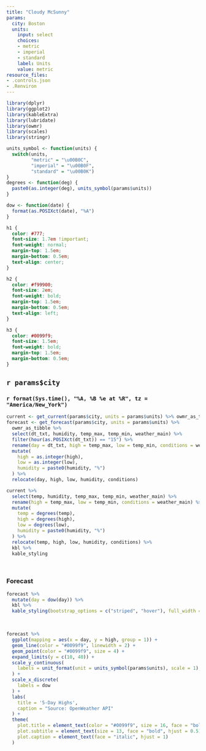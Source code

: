 ```yaml
---
title: "Cloudy McSunny"
params:
  city: Boston
  units:
    input: select
    choices:
    - metric
    - imperial
    - standard
    label: Units
    value: metric
resource_files:
- .controls.json
- .Renviron
---
```


```r
library(dplyr)
library(ggplot2)
library(kableExtra)
library(lubridate)
library(owmr)
library(scales)
library(stringr)

units_symbol <- function(units) {
  switch(units,
         "metric" = "\u00B0C",
         "imperial" = "\u00B0F",
         "standard" = "\u00B0K")
}
degrees <- function(deg) {
  paste0(as.integer(deg), units_symbol(params$units))
}

dow <- function(date) {
  format(as.POSIXct(date), "%A")
}
```

```css
h1 {
  color: #777;
  font-size: 1.7em !important;
  font-weight: normal;
  margin-top: 1.5em;
  margin-bottom: 0.5em;
  text-align: center;
}

h2 {
  color: #f99900;
  font-size: 2em;
  font-weight: bold;
  margin-top: 1.5em;
  margin-bottom: 0.5em;
  text-align: left;
}

h3 {
  color: #0099f9;
  font-size: 1.5em;
  font-weight: bold;
  margin-top: 1.5em;
  margin-bottom: 0.5em;
}
```

## `r params$city`

### `r format(Sys.time(), "%A, %B %e at %R", tz = "America/New_York")`

```r
current <- get_current(params$city, units = params$units) %>% owmr_as_tibble
forecast <- get_forecast(params$city, units = params$units) %>%
  owmr_as_tibble %>%
  select(dt_txt, humidity, temp_max, temp_min, weather_main) %>%
  filter(hour(as.POSIXct(dt_txt)) == "15") %>%
  rename(day = dt_txt, high = temp_max, low = temp_min, conditions = weather_main) %>%
  mutate(
    high = as.integer(high),
    low = as.integer(low),
    humidity = paste0(humidity, "%")
  ) %>%
  relocate(day, high, low, humidity, conditions)
```

```r
current %>%
  select(temp, humidity, temp_max, temp_min, weather_main) %>%
  rename(high = temp_max, low = temp_min, conditions = weather_main) %>%
  mutate(
    temp = degrees(temp),
    high = degrees(high),
    low = degrees(low),
    humidity = paste0(humidity, "%")
  ) %>%
  relocate(temp, high, low, humidity, conditions) %>%
  kbl %>%
  kable_styling
```

<br>

### Forecast

```r
forecast %>%
  mutate(day = dow(day)) %>%
  kbl %>%
  kable_styling(bootstrap_options = c("striped", "hover"), full_width = T)
```

<br>


```r
forecast %>%
  ggplot(mapping = aes(x = day, y = high, group = 1)) +
  geom_line(color = "#0099f9", linewidth = 2) + 
  geom_point(color = "#0099f9", size = 4) +
  expand_limits(y = c(10, 40)) +
  scale_y_continuous(
    labels = unit_format(unit = units_symbol(params$units), scale = 1),
  ) +
  scale_x_discrete(
    labels = dow
  ) +
  labs(
    title = '5-Day Highs',
    caption = "Source: OpenWeather API"
  ) + 
  theme(
    plot.title = element_text(color = "#0099f9", size = 16, face = "bold", hjust = 0.5),
    plot.subtitle = element_text(size = 13, face = "bold", hjust = 0.5),
    plot.caption = element_text(face = "italic", hjust = 1)
  )
```


